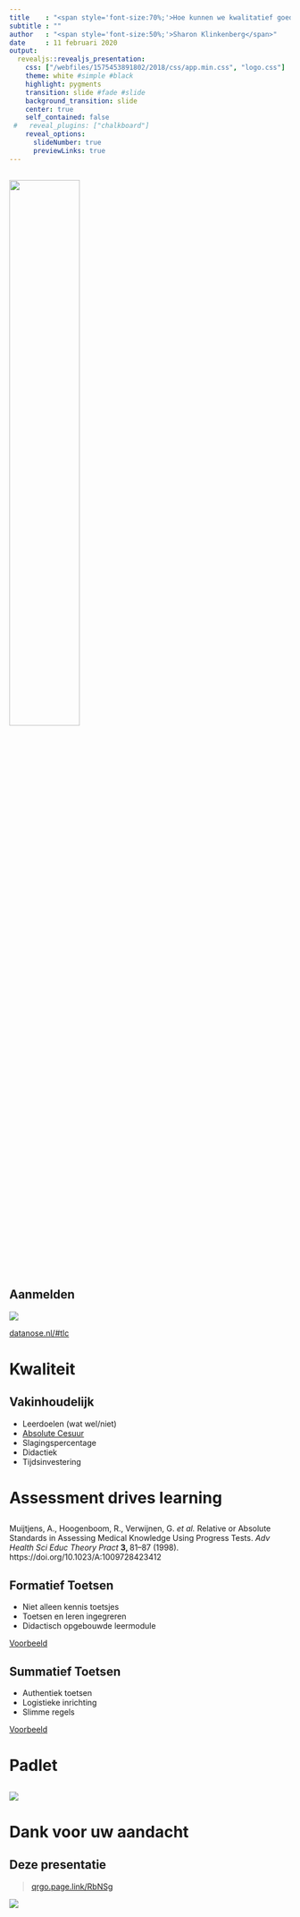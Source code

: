 ```yaml
---
title    : "<span style='font-size:70%;'>Hoe kunnen we kwalitatief goed onderwijs blijven aanbieden?</span>"
subtitle : "" 
author   : "<span style='font-size:50%;'>Sharon Klinkenberg</span>"
date     : 11 februari 2020
output: 
  revealjs::revealjs_presentation:
    css: ["/webfiles/1575453891802/2018/css/app.min.css", "logo.css"]
    theme: white #simple #black
    highlight: pygments
    transition: slide #fade #slide
    background_transition: slide
    center: true
    self_contained: false
 #   reveal_plugins: ["chalkboard"]
    reveal_options:
      slideNumber: true
      previewLinks: true
---
```


## {data-background=#E98300}

<img style="all: initial; * { all: unset; }; width:50%;" src="images/TLC_logo.png">

## Aanmelden

<img src="images/TLC_sign-up.png">

[datanose.nl/#tlc](http://datanose.nl/#tlc)

# Kwaliteit {data-background=#BC0031}

## Vakinhoudelijk

* Leerdoelen (wat wel/niet)
* [Absolute Cesuur](https://www.toetsen-examineren.nl/toetskwaliteit/de-absolute-cesuur/)
* Slagingspercentage
* Didactiek
* Tijdsinvestering

# Assessment drives learning {data-background=#BC0031}

##

<p class="c-bibliographic-information__citation">Muijtjens, A., Hoogenboom, R., Verwijnen, G. <i>et al.</i> Relative or Absolute Standards in Assessing Medical Knowledge Using Progress Tests.
<i>Adv Health Sci Educ Theory Pract</i> <b>3, </b>81–87 (1998). https://doi.org/10.1023/A:1009728423412</p>

## Formatief Toetsen 

* Niet alleen kennis toetsjes
* Toetsen en leren ingegreren
* Didactisch opgebouwde leermodule

[Voorbeeld](https://uva.testvision.nl/online/fe/login_tvb.htm)

## Summatief Toetsen

* Authentiek toetsen
* Logistieke inrichting
* Slimme regels

[Voorbeeld](https://icto-psy.github.io/workflow_digital_assessment/pre_exam_workflow.html)

# Padlet {data-background=#BC0031}

##

<img src="images/Kwalitatief_goed_onderwijs.jpg">

## {data-background-iframe="https://padlet.com/s_klinkenberg1/bkosselu8lcd"}

# Dank voor uw aandacht {data-background=#BC0031}

## Deze presentatie {data-background=#E98300}

> [qrgo.page.link/RbNSg](https://qrgo.page.link/RbNSg)

![](images/TLC_FMG_strategiedag_2020.png)